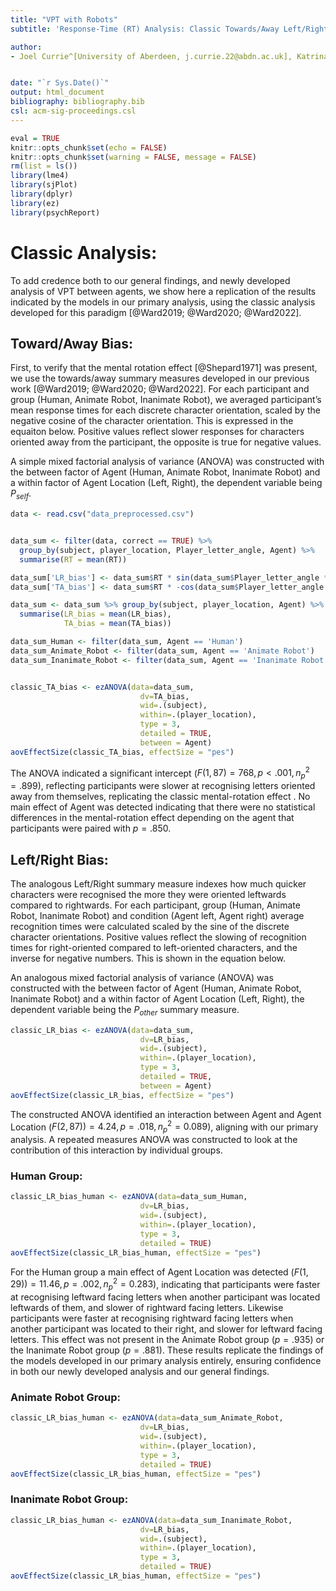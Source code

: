```yaml
---
title: "VPT with Robots"
subtitle: 'Response-Time (RT) Analysis: Classic Towards/Away Left/Right biases'

author: 
- Joel Currie^[University of Aberdeen, j.currie.22@abdn.ac.uk], Katrina Louise McDonough^[University of East Anglia], Agnieszka Wykowska^[Istituto Italiano di Tecnologia], Maria Elena Giannaccini^[University of Aberdeen], Patric Bach^[University of Aberdeen]


date: "`r Sys.Date()`"
output: html_document
bibliography: bibliography.bib
csl: acm-sig-proceedings.csl
---
```


```r
eval = TRUE
knitr::opts_chunk$set(echo = FALSE)
knitr::opts_chunk$set(warning = FALSE, message = FALSE) 
rm(list = ls())
library(lme4)
library(sjPlot)
library(dplyr)
library(ez)
library(psychReport)

```


# Classic Analysis:
To add credence both to our general findings, and newly developed analysis of VPT between agents, we show here a replication of the results indicated by the models in our primary analysis, using the classic analysis developed for this paradigm [@Ward2019; @Ward2020; @Ward2022]. 

## Toward/Away Bias:
First, to verify that the mental rotation effect [@Shepard1971] was present, we use the towards/away summary measures developed in our previous work [@Ward2019; @Ward2020; @Ward2022]. For each participant and group (Human, Animate Robot, Inanimate Robot), we averaged participant's mean response times for each discrete character orientation, scaled by the negative cosine of the character orientation. This is expressed in the equaiton below. Positive values reflect slower responses for characters oriented away from the participant, the opposite is true for negative values. 


\begin{equation}
  P_{self} = -RT cos(\theta_{self})
\end{equation}

A simple mixed factorial analysis of variance (ANOVA) was constructed with the between factor of Agent (Human, Animate Robot, Inanimate Robot) and a within factor of Agent Location (Left, Right), the dependent variable being $P_{self}$.

```r
data <- read.csv("data_preprocessed.csv")


data_sum <- filter(data, correct == TRUE) %>% 
  group_by(subject, player_location, Player_letter_angle, Agent) %>%
  summarise(RT = mean(RT))

data_sum['LR_bias'] <- data_sum$RT * sin(data_sum$Player_letter_angle * (pi/180))
data_sum['TA_bias'] <- data_sum$RT * -cos(data_sum$Player_letter_angle * (pi/180))

data_sum <- data_sum %>% group_by(subject, player_location, Agent) %>%
  summarise(LR_bias = mean(LR_bias),
            TA_bias = mean(TA_bias))

data_sum_Human <- filter(data_sum, Agent == 'Human')
data_sum_Animate_Robot <- filter(data_sum, Agent == 'Animate Robot')
data_sum_Inanimate_Robot <- filter(data_sum, Agent == 'Inanimate Robot')


classic_TA_bias <- ezANOVA(data=data_sum, 
                             dv=TA_bias, 
                             wid=.(subject), 
                             within=.(player_location),
                             type = 3,
                             detailed = TRUE,
                             between = Agent)
aovEffectSize(classic_TA_bias, effectSize = "pes")


```

The ANOVA indicated a significant intercept ($F(1,87) = 768, p < .001, n_{p}^{2} = .899$), reflecting participants were slower at recognising letters oriented away from themselves, replicating the classic mental-rotation effect \cite{Shepard1971}. No main effect of Agent was detected indicating that there were no statistical differences in the mental-rotation effect depending on the agent that participants were paired with $p = .850$. 


## Left/Right Bias:


The analogous Left/Right summary measure indexes how much quicker characters were recognised the more they were oriented leftwards compared to rightwards. For each participant, group (Human, Animate Robot, Inanimate Robot) and condition (Agent left, Agent right) average recognition times were calculated scaled by the sine of the discrete character orientations. Positive values reflect the slowing of recognition times for right-oriented compared to left-oriented characters, and the inverse for negative numbers. This is shown in the equation below.

\begin{equation}
    P_{other} = RT sin(\theta_{self})
\end{equation}


An analogous mixed factorial analysis of variance (ANOVA) was constructed with the between factor of Agent (Human, Animate Robot, Inanimate Robot) and a within factor of Agent Location (Left, Right), the dependent variable being the $P_{other}$ summary measure.

```r
classic_LR_bias <- ezANOVA(data=data_sum, 
                             dv=LR_bias, 
                             wid=.(subject), 
                             within=.(player_location),
                             type = 3,
                             detailed = TRUE,
                             between = Agent)
aovEffectSize(classic_LR_bias, effectSize = "pes")
```

The constructed ANOVA identified an interaction between Agent and Agent Location ($F(2,87)) = 4.24, p = .018, n_{p}^{2} = 0.089$), aligning with our primary analysis. A repeated measures ANOVA was constructed to look at the contribution of this interaction by individual groups.

### Human Group:
```r
classic_LR_bias_human <- ezANOVA(data=data_sum_Human, 
                             dv=LR_bias, 
                             wid=.(subject), 
                             within=.(player_location),
                             type = 3,
                             detailed = TRUE)
aovEffectSize(classic_LR_bias_human, effectSize = "pes")
```
For the Human group a main effect of Agent Location was detected ($F(1,29)) = 11.46, p = .002, n_{p}^{2} = 0.283$), indicating that participants were faster at recognising leftward facing letters when another participant was located leftwards of them, and slower of rightward facing letters. Likewise participants were faster at recognising rightward facing letters when another participant was located to their right, and slower for leftward facing letters. This effect was not present in the Animate Robot group ($p = .935$) or the Inanimate Robot group ($p = .881$). These results replicate the findings of the models developed in our primary analysis entirely, ensuring confidence in both our newly developed analysis and our general findings. 


### Animate Robot Group:
```r
classic_LR_bias_human <- ezANOVA(data=data_sum_Animate_Robot, 
                             dv=LR_bias, 
                             wid=.(subject), 
                             within=.(player_location),
                             type = 3,
                             detailed = TRUE)
aovEffectSize(classic_LR_bias_human, effectSize = "pes")
```



### Inanimate Robot Group:
```r
classic_LR_bias_human <- ezANOVA(data=data_sum_Inanimate_Robot, 
                             dv=LR_bias, 
                             wid=.(subject), 
                             within=.(player_location),
                             type = 3,
                             detailed = TRUE)
aovEffectSize(classic_LR_bias_human, effectSize = "pes")
```


